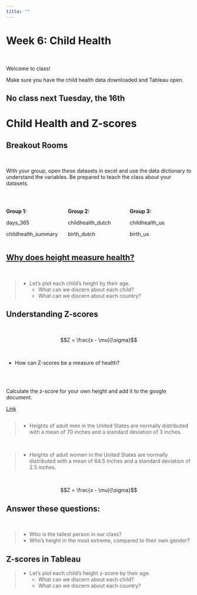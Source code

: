 ```yaml
---
title: ""
---
```


# Week 6: Child Health  {data-background=#e8c35d}

<br>

Welcome to class! 

Make sure you have the child health data downloaded and Tableau open.

## No class next Tuesday, the 16th


<!---------------------------
# Good Charts {data-background=#e8c35d}

## Group Discussion

In your breakout rooms:

>- Everyone share one insight from the chapter.
>- Then, discuss the question "How do you decide if a chart is persuasive and manipulative?"

## Chapter 7: Persuasion or Manipulation? (Truncated Axes)

> - **The truncated axes:** complicated but should be used with thought.

![](images/gc/Ch7_truncated_2.png)


## Chapter 7: Persuasion or Manipulation? (Dual Axes)

![](images/gc/Ch7_dual Axes.png)


## Chapter 7: Persuasion or Manipulation? (Maps)

![](images/gc/Ch7_maps_area_combined.png)

## You decide: Persuasion or Manipulation?

>- [Spurious correlations](https://www.tylervigen.com/spurious-correlations)
>- [Job losses and gains](https://www.moonofalabama.org/2020/06/cnbc-makes-up-v-shaped-charts-to-support-false-claims-of-economic-recovery.html)
>- [Tax cuts](https://www.statisticshowto.com/misleading-graphs/)

##

> Persuasion is a knife, and knives can be used in any number of ways: skillfully, carelessly, recklessly, even illicitly.

---------------------------------->





<!----
# Tableau Tools {data-background=#6897bb}

## Tools questions

> - [Grouping](https://www.tableau.com/learn/tutorials/on-demand/grouping)
> - [Filtering](https://www.tableau.com/learn/tutorials/on-demand/ways-filter)
> - [Annotations](https://help.tableau.com/current/pro/desktop/en-us/annotations_annotations_add.htm)
---->



# Child Health and Z-scores {data-background=#e8c35d}

## Breakout Rooms

<br>

With your group, open these datasets in excel and use the data dictionary to understand the variables. Be prepared to teach the class about your datasets.

<br>

<style>
.container{
    display: flex;
}
.col{
    flex: 1;
}
</style>

<div class="container">

<div class="col">
**Group 1:**

days_365

childhealth_summary
</div>

<div class="col">
**Group 2:**

childhealth_dutch

birth_dutch
</div>

<div class="col">
**Group 3:**

childhealth_us

birth_us
</div>

</div>

## [Why does height measure health?](https://www.who.int/nutgrowthdb/about/introduction/en/index2.html)

<br>

> - Let's plot each child's height by their age.
>   - What can we discern about each child?
>   - What can we discern about each country?

## Understanding Z-scores 

<br>

$$Z = \frac{x - \mu}{\sigma}$$

<br>

 - How can Z-scores be a measure of health?

##

<br>

Calculate the z-score for your own height and add it to the google document.

[Link](https://docs.google.com/spreadsheets/d/1cLXCZBATuC0-jq72ASMtMroFX06ZtkRGSVcfbRLmkyQ/edit?usp=sharing)

##

<!---
https://tasks.illustrativemathematics.org/content-standards/HSS/ID/A/4/tasks/1020#:~:text=The%20heights%20of%20adult%20men,standard%20deviation%20of%202.5%20inches.
--->

>- Heights of adult men in the United States are normally distributed with a mean of 70 inches and a standard deviation of 3 inches.

<br>

>- Heights of adult women in the United States are normally distributed with a mean of 64.5 inches and a standard deviation of 2.5 inches.

<br>

$$Z = \frac{x - \mu}{\sigma}$$

## Answer these questions:

<br>

>- Who is the tallest person in our class?
>- Who's height in the most extreme, compared to their own gender?


## Z-scores in Tableau

> - Let's plot each child's height z-score by their age.
>   - What can we discern about each child?
>   - What can we discern about each country?

<!---------
## Let's check the z-score calculations of our data

> - Calculated Fields
> - Plotting LAZ by agedays 
------------------->




<!--------
## Understanding Z-scores 

> - How can Z-scores be a measure of health?

$$Z = \frac{x - \mu}{\sigma}$$

## Let's check the z-score calculations of our data

> - Calculated Fields
> - Plotting LAZ by agedays 
--------->


<!-------------------------
# Looking Ahead {data-background=#e8c35d}

## Visualization Discussions {data-background=#e8c35d}

[Stephen Curry Has a Popcorn Problem](https://www.nytimes.com/interactive/2019/04/12/sports/basketball/stephen-curry-warriors-popcorn.html)

## Z-scores

Start exploring the data, and make sure you do the reading for Thursday!
------------------------------------->